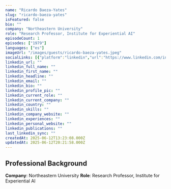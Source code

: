 ```yaml
---
name: "Ricardo Baeza-Yates"
slug: "ricardo-baeza-yates"
isFeatured: false
bio: ""
company: "Northeastern University"
role: "Research Professor, Institute for Experiential AI"
episodeCount: 1
episodes: ["1979"]
languages: ["es"]
imageUrl: "/images/guests/ricardo-baeza-yates.jpeg"
socialLinks: [{"platform":"linkedin","url":"https://www.linkedin.com/in/ricardobaezayates/"}]
linkedin_url: ""
linkedin_full_name: ""
linkedin_first_name: ""
linkedin_headline: ""
linkedin_email: ""
linkedin_bio: ""
linkedin_profile_pic: ""
linkedin_current_role: ""
linkedin_current_company: ""
linkedin_country: ""
linkedin_skills: ""
linkedin_company_website: ""
linkedin_experiences: ""
linkedin_personal_website: ""
linkedin_publications: ""
last_linkedin_sync: ""
createdAt: 2025-06-12T13:23:08.000Z
updatedAt: 2025-06-12T20:21:58.000Z
---
```


## Professional Background

**Company**: Northeastern University
**Role**: Research Professor, Institute for Experiential AI
